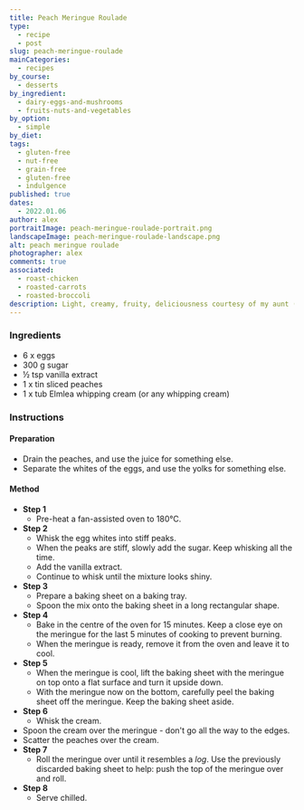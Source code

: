 ```yaml
---
title: Peach Meringue Roulade
type:
  - recipe
  - post
slug: peach-meringue-roulade
mainCategories:
  - recipes
by_course:
  - desserts
by_ingredient:
  - dairy-eggs-and-mushrooms
  - fruits-nuts-and-vegetables
by_option:
  - simple
by_diet:
tags:
  - gluten-free
  - nut-free
  - grain-free
  - gluten-free
  - indulgence
published: true
dates:
  - 2022.01.06
author: alex
portraitImage: peach-meringue-roulade-portrait.png
landscapeImage: peach-meringue-roulade-landscape.png
alt: peach meringue roulade
photographer: alex
comments: true
associated:
  - roast-chicken
  - roasted-carrots
  - roasted-broccoli
description: Light, creamy, fruity, deliciousness courtesy of my aunt (best chef ever!). A dessert loved with a passion.
---
```


<Ingredients>

### Ingredients

- 6 x eggs
- 300 g sugar
- ½ tsp vanilla extract
- 1 x tin sliced peaches
- 1 x tub Elmlea whipping cream (or any whipping cream)

</Ingredients>

<Instructions>

### Instructions

#### Preparation

- Drain the peaches, and use the juice for something else.
- Separate the whites of the eggs, and use the yolks for something else.

#### Method

- **Step 1**
  - Pre-heat a fan-assisted oven to 180°C.
- **Step 2**
  - Whisk the egg whites into stiff peaks.
  - When the peaks are stiff, slowly add the sugar. Keep whisking all the time.
  - Add the vanilla extract.
  - Continue to whisk until the mixture looks shiny.
- **Step 3**
  - Prepare a baking sheet on a baking tray.
  - Spoon the mix onto the baking sheet in a long rectangular shape.
- **Step 4**
  - Bake in the centre of the oven for 15 minutes. Keep a close eye on the meringue for the last 5 minutes of cooking to prevent burning.
  - When the meringue is ready, remove it from the oven and leave it to cool.
- **Step 5**
  - When the meringue is cool, lift the baking sheet with the meringue on top onto a flat surface and turn it upside down.
  - With the meringue now on the bottom, carefully peel the baking sheet off the meringue. Keep the baking sheet aside.
- **Step 6**
  - Whisk the cream.
- Spoon the cream over the meringue - don't go all the way to the edges.
- Scatter the peaches over the cream.
- **Step 7**
  - Roll the meringue over until it resembles a _log_. Use the previously discarded baking sheet to help: push the top of the meringue over and roll.
- **Step 8**
  - Serve chilled.

</Instructions>
